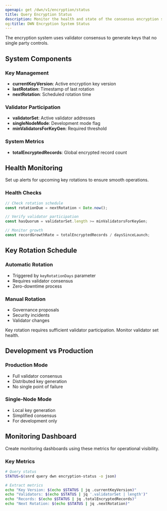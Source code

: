 ```yaml
---
openapi: get /dwn/v1/encryption/status
title: Query Encryption Status
description: Monitor the health and state of the consensus encryption system
og:title: DWN Encryption System Status
---
```


<Info>
  The encryption system uses validator consensus to generate keys that no single party controls.
</Info>

## System Components

### Key Management
- **currentKeyVersion**: Active encryption key version
- **lastRotation**: Timestamp of last rotation
- **nextRotation**: Scheduled rotation time

### Validator Participation
- **validatorSet**: Active validator addresses
- **singleNodeMode**: Development mode flag
- **minValidatorsForKeyGen**: Required threshold

### System Metrics
- **totalEncryptedRecords**: Global encrypted record count

## Health Monitoring

<Tip>
  Set up alerts for upcoming key rotations to ensure smooth operations.
</Tip>

### Health Checks

```javascript
// Check rotation schedule
const rotationDue = nextRotation < Date.now();

// Verify validator participation
const hasQuorum = validatorSet.length >= minValidatorsForKeyGen;

// Monitor growth
const recordGrowthRate = totalEncryptedRecords / daysSinceLaunch;
```

## Key Rotation Schedule

### Automatic Rotation
- Triggered by `keyRotationDays` parameter
- Requires validator consensus
- Zero-downtime process

### Manual Rotation
- Governance proposals
- Security incidents
- Validator changes

<Warning>
  Key rotation requires sufficient validator participation. Monitor validator set health.
</Warning>

## Development vs Production

### Production Mode
- Full validator consensus
- Distributed key generation
- No single point of failure

### Single-Node Mode
- Local key generation
- Simplified consensus
- For development only

## Monitoring Dashboard

<Note>
  Create monitoring dashboards using these metrics for operational visibility.
</Note>

### Key Metrics
```bash
# Query status
STATUS=$(snrd query dwn encryption-status -o json)

# Extract metrics
echo "Key Version: $(echo $STATUS | jq .currentKeyVersion)"
echo "Validators: $(echo $STATUS | jq '.validatorSet | length')"
echo "Records: $(echo $STATUS | jq .totalEncryptedRecords)"
echo "Next Rotation: $(echo $STATUS | jq .nextRotation)"
```
